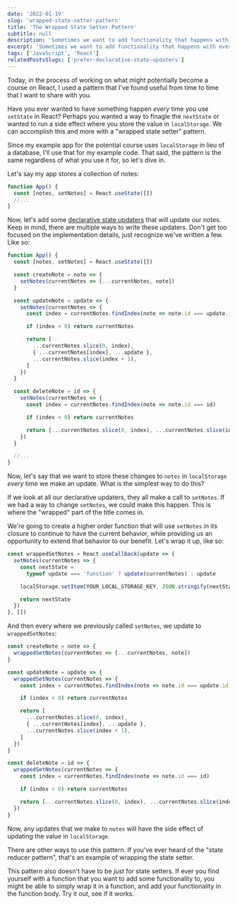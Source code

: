 ```yaml
---
date: '2022-01-19'
slug: 'wrapped-state-setter-pattern'
title: 'The Wrapped State Setter Pattern'
subtitle: null
description: 'Sometimes we want to add functionality that happens with every call of a state setter. Learn how to wrap that state setter to add it.'
excerpt: 'Sometimes we want to add functionality that happens with every call of a state setter. Learn how to wrap that state setter to add it.'
tags: ['JavaScript', 'React']
relatedPostsSlugs: ['prefer-declarative-state-updaters']
---
```


Today, in the process of working on what might potentially become a course on React, I used a pattern that I've found useful from time to time that I want to share with you.

Have you ever wanted to have something happen _every_ time you use `setState` in React? Perhaps you wanted a way to finagle the `nextState` or wanted to run a side effect where you store the value in `localStorage`. We can accomplish this and more with a "wrapped state setter" pattern.

Since my example app for the potential course uses `localStorage` in lieu of a database, I'll use that for my example code. That said, the pattern is the same regardless of what you use it for, so let's dive in.

Let's say my app stores a collection of notes:

```javascript
function App() {
  const [notes, setNotes] = React.useState([])
  //...
}
```

Now, let's add some [declarative state updaters](/prefer-declarative-state-updaters) that will update our notes. Keep in mind, there are multiple ways to write these updaters. Don't get too focused on the implementation details, just recognize we've written a few. Like so:

```javascript
function App() {
  const [notes, setNotes] = React.useState([])

  const createNote = note => {
    setNotes(currentNotes => [...currentNotes, note])
  }

  const updateNote = update => {
    setNotes(currentNotes => {
      const index = currentNotes.findIndex(note => note.id === update.id)

      if (index < 0) return currentNotes

      return [
        ...currentNotes.slice(0, index),
        { ...currentNotes[index], ...update },
        ...currentNotes.slice(index + 1),
      ]
    })
  }

  const deleteNote = id => {
    setNotes(currentNotes => {
      const index = currentNotes.findIndex(note => note.id === id)

      if (index < 0) return currentNotes

      return [...currentNotes.slice(0, index), ...currentNotes.slice(index + 1)]
    })
  }

  //...
}
```

Now, let's say that we want to store these changes to `notes` in `localStorage` _every_ time we make an update. What is the simplest way to do this?

If we look at all our declarative updaters, they all make a call to `setNotes`. If we had a way to change `setNotes`, we could make this happen. This is where the "wrapped" part of the title comes in.

We're going to create a higher order function that will use `setNotes` in its closure to continue to have the current behavior, while providing us an opportunity to extend that behavior to our benefit. Let's wrap it up, like so:

```javascript
const wrappedSetNotes = React.useCallback(update => {
  setNotes(currentNotes => {
    const nextState =
      typeof update === 'function' ? update(currentNotes) : update

    localStorage.setItem(YOUR_LOCAL_STORAGE_KEY, JSON.stringify(nextState))

    return nextState
  })
}, [])
```

And then every where we previously called `setNotes`, we update to `wrappedSetNotes`:

```javascript
const createNote = note => {
  wrappedSetNotes(currentNotes => [...currentNotes, note])
}

const updateNote = update => {
  wrappedSetNotes(currentNotes => {
    const index = currentNotes.findIndex(note => note.id === update.id)

    if (index < 0) return currentNotes

    return [
      ...currentNotes.slice(0, index),
      { ...currentNotes[index], ...update },
      ...currentNotes.slice(index + 1),
    ]
  })
}

const deleteNote = id => {
  wrappedSetNotes(currentNotes => {
    const index = currentNotes.findIndex(note => note.id === id)

    if (index < 0) return currentNotes

    return [...currentNotes.slice(0, index), ...currentNotes.slice(index + 1)]
  })
}
```

Now, any updates that we make to `notes` will have the side effect of updating the value in `localStorage`.

There are other ways to use this pattern. If you've ever heard of the "state reducer pattern", that's an example of wrapping the state setter.

This pattern also doesn't have to be _just_ for state setters. If ever you find yourself with a function that you want to add some functionality to, you might be able to simply wrap it in a function, and add your functionality in the function body. Try it out, see if it works.
